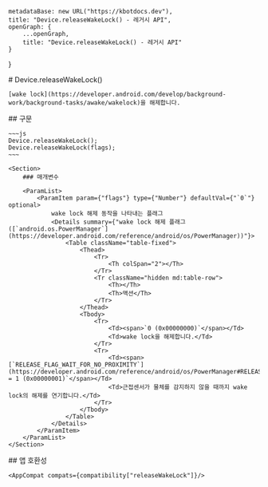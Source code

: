 
    metadataBase: new URL("https://kbotdocs.dev"),
    title: "Device.releaseWakeLock() - 레거시 API",
    openGraph: {
        ...openGraph,
        title: "Device.releaseWakeLock() - 레거시 API"
    }
}

<Section>
    # Device.releaseWakeLock()

    [wake lock](https://developer.android.com/develop/background-work/background-tasks/awake/wakelock)을 해제합니다.
</Section>
<Section>
    ## 구문

    ~~~js
    Device.releaseWakeLock();
    Device.releaseWakeLock(flags);
    ~~~

    <Section>
        ### 매개변수

        <ParamList>
            <ParamItem param={"flags"} type={"Number"} defaultVal={"`0`"} optional>
                wake lock 해제 동작을 나타내는 플래그
                <Details summary={"wake lock 해제 플래그 ([`android.os.PowerManager`](https://developer.android.com/reference/android/os/PowerManager))"}>
                    <Table className="table-fixed">
                        <Thead>
                            <Tr>
                                <Th colSpan="2"></Th>
                            </Tr>
                            <Tr className="hidden md:table-row">
                                <Th></Th>
                                <Th>액션</Th>
                            </Tr>
                        </Thead>
                        <Tbody>
                            <Tr>
                                <Td><span>`0 (0x00000000)`</span></Td>
                                <Td>wake lock을 해제합니다.</Td>
                            </Tr>
                            <Tr>
                                <Td><span>[`RELEASE_FLAG_WAIT_FOR_NO_PROXIMITY`](https://developer.android.com/reference/android/os/PowerManager#RELEASE_FLAG_WAIT_FOR_NO_PROXIMITY)` = 1 (0x00000001)`</span></Td>
                                <Td>근접센서가 물체를 감지하지 않을 때까지 wake lock의 해제를 연기합니다.</Td>
                            </Tr>
                        </Tbody>
                    </Table>
                </Details>
            </ParamItem>
        </ParamList>
    </Section>
</Section>
<Section>
    ## 앱 호환성

    <AppCompat compats={compatibility["releaseWakeLock"]}/>
</Section>